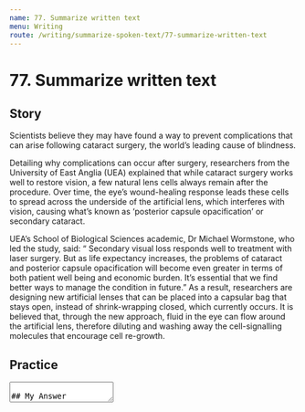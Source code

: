 ```yaml
---
name: 77. Summarize written text
menu: Writing
route: /writing/summarize-spoken-text/77-summarize-written-text
---
```



# 77. Summarize written text

## Story

Scientists believe they may have found a way to prevent complications that can arise following cataract surgery, the world’s leading cause of blindness.

Detailing why complications can occur after surgery, researchers from the University of East Anglia (UEA) explained that while cataract surgery works well to restore vision, a few natural lens cells always remain after the procedure. Over time, the eye’s wound-healing response leads these cells to spread across the underside of the artificial lens, which interferes with vision, causing what’s known as ‘posterior capsule opacification’ or secondary cataract.

UEA’s School of Biological Sciences academic, Dr Michael Wormstone, who led the study, said: “ Secondary visual loss responds well to treatment with laser surgery. But as life expectancy increases, the problems of cataract and posterior capsule opacification will become even greater in terms of both patient well being and economic burden. It’s essential that we find better ways to manage the condition in future.”
As a result, researchers are designing new artificial lenses that can be placed into a capsular bag that stays open, instead of shrink-wrapping closed, which currently occurs. It is believed that, through the new approach, fluid in the eye can flow around the artificial lens, therefore diluting and washing away the cell-signalling molecules that encourage cell re-growth.

## Practice

<Textarea rows={8} />

## My Answer

Scientists believe they may have found a way to prevent complications that can arise following cataract surgery; **therefore**, they are designing new artificial lenses that can be placed into a capsular bag that stays open, instead of shrink-wrapping closed, which currently occurs.
